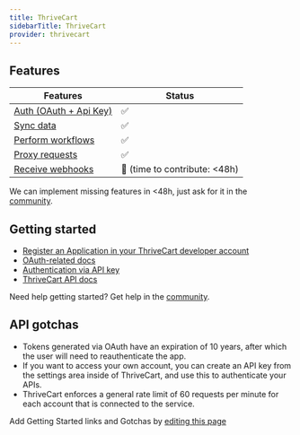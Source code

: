 ```yaml
---
title: ThriveCart
sidebarTitle: ThriveCart
provider: thrivecart
---
```



<Overview />


## Features

| Features | Status |
| - | - |
| [Auth (OAuth + Api Key)](/guides/getting-started/authorize-an-api-from-your-app) | ✅ |
| [Sync data](/guides/getting-started/read-from-an-api) | ✅ |
| [Perform workflows](/guides/getting-started/write-to-an-api) | ✅ |
| [Proxy requests](/guides/proxy-requests-to-an-api) | ✅ |
| [Receive webhooks](/guides/receive-webhooks-from-an-api) | 🚫 (time to contribute: &lt;48h) |

<Tip>We can implement missing features in &lt;48h, just ask for it in the [community](https://nango.dev/slack).</Tip>

## Getting started

-   [Register an Application in your ThriveCart developer account](https://developers.thrivecart.com/apps/create/)
-   [OAuth-related docs](https://developers.thrivecart.com/documentation/intro/authentication-via-oauth/)
-   [Authentication via API key](https://developers.thrivecart.com/documentation/intro/authentication-via-api-key/)
-   [ThriveCart API docs](https://apidocs.thrivecart.com/)

<Tip>Need help getting started? Get help in the [community](https://nango.dev/slack).</Tip>

## API gotchas

-   Tokens generated via OAuth have an expiration of 10 years, after which the user will need to reauthenticate the app.
-   If you want to access your own account, you can create an API key from the settings area inside of ThriveCart, and use this to authenticate your APIs.
-   ThriveCart enforces a general rate limit of 60 requests per minute for each account that is connected to the service.

<Note>Add Getting Started links and Gotchas by [editing this page](https://github.com/nangohq/nango/tree/master/docs-v2/integrations/all/thrivecart.mdx)</Note>
